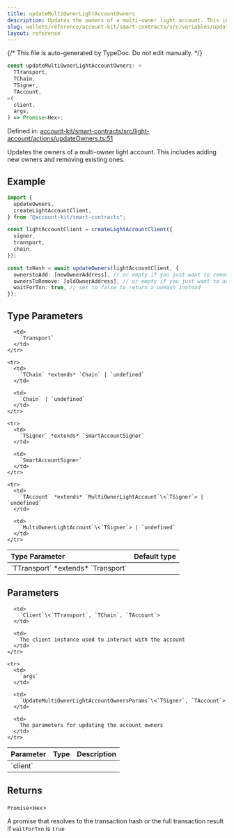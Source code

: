 ```yaml
---
title: updateMultiOwnerLightAccountOwners
description: Updates the owners of a multi-owner light account. This includes adding new owners and removing existing ones.
slug: wallets/reference/account-kit/smart-contracts/src/variables/updateMultiOwnerLightAccountOwners
layout: reference
---
```


{/* This file is auto-generated by TypeDoc. Do not edit manually. */}

```ts
const updateMultiOwnerLightAccountOwners: <
  TTransport,
  TChain,
  TSigner,
  TAccount,
>(
  client,
  args,
) => Promise<Hex>;
```

Defined in: [account-kit/smart-contracts/src/light-account/actions/updateOwners.ts:51](https://github.com/alchemyplatform/aa-sdk/blob/08ef11b1fc98663df6a97fa93722c7f14b33f1cc/account-kit/smart-contracts/src/light-account/actions/updateOwners.ts#L51)

Updates the owners of a multi-owner light account. This includes adding new owners and removing existing ones.

## Example

```ts
import {
  updateOwners,
  createLightAccountClient,
} from "@account-kit/smart-contracts";

const lightAccountClient = createLightAccountClient({
  signer,
  transport,
  chain,
});

const txHash = await updateOwners(lightAccountClient, {
  ownerstoAdd: [newOwnerAddress], // or empty if you just want to remove owners
  ownersToRemove: [oldOwnerAddress], // or empty if you just want to add owners
  waitForTxn: true, // set to false to return a uoHash instead
});
```

## Type Parameters

<table>
  <thead>
    <tr>
      <th align="left">Type Parameter</th>
      <th align="left">Default type</th>
    </tr>
  </thead>

  <tbody>
    <tr>
      <td>
        `TTransport` *extends* `Transport`
      </td>

      <td>
        `Transport`
      </td>
    </tr>

    <tr>
      <td>
        `TChain` *extends* `Chain` | `undefined`
      </td>

      <td>
        `Chain` | `undefined`
      </td>
    </tr>

    <tr>
      <td>
        `TSigner` *extends* `SmartAccountSigner`
      </td>

      <td>
        `SmartAccountSigner`
      </td>
    </tr>

    <tr>
      <td>
        `TAccount` *extends* `MultiOwnerLightAccount`\<`TSigner`> | `undefined`
      </td>

      <td>
        `MultiOwnerLightAccount`\<`TSigner`> | `undefined`
      </td>
    </tr>

  </tbody>
</table>

## Parameters

<table>
  <thead>
    <tr>
      <th align="left">Parameter</th>
      <th align="left">Type</th>
      <th align="left">Description</th>
    </tr>
  </thead>

  <tbody>
    <tr>
      <td>
        `client`
      </td>

      <td>
        `Client`\<`TTransport`, `TChain`, `TAccount`>
      </td>

      <td>
        The client instance used to interact with the account
      </td>
    </tr>

    <tr>
      <td>
        `args`
      </td>

      <td>
        `UpdateMultiOwnerLightAccountOwnersParams`\<`TSigner`, `TAccount`>
      </td>

      <td>
        The parameters for updating the account owners
      </td>
    </tr>

  </tbody>
</table>

## Returns

`Promise`\<`Hex`>

A promise that resolves to the transaction hash or the full transaction result if `waitForTxn` is `true`
